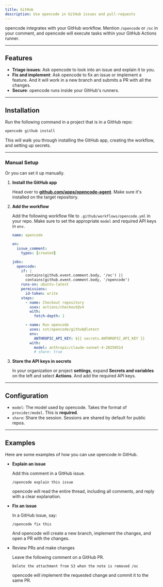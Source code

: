 ```yaml
---
title: GitHub
description: Use opencode in GitHub issues and pull-requests
---
```


opencode integrates with your GitHub workflow. Mention `/opencode` or `/oc` in your comment, and opencode will execute tasks within your GitHub Actions runner.

---

## Features

- **Triage issues**: Ask opencode to look into an issue and explain it to you.
- **Fix and implement**: Ask opencode to fix an issue or implement a feature. And it will work in a new branch and submits a PR with all the changes.
- **Secure**: opencode runs inside your GitHub's runners.

---

## Installation

Run the following command in a project that is in a GitHub repo:

```bash
opencode github install
```

This will walk you through installing the GitHub app, creating the workflow, and setting up secrets.

---

### Manual Setup

Or you can set it up manually.

1. **Install the GitHub app**

   Head over to [**github.com/apps/opencode-agent**](https://github.com/apps/opencode-agent). Make sure it's installed on the target repository.

2. **Add the workflow**

   Add the following workflow file to `.github/workflows/opencode.yml` in your repo. Make sure to set the appropriate `model` and required API keys in `env`.

   ```yml title=".github/workflows/opencode.yml" {24,26}
   name: opencode

   on:
     issue_comment:
       types: [created]

   jobs:
     opencode:
       if: |
         contains(github.event.comment.body, '/oc') ||
         contains(github.event.comment.body, '/opencode')
       runs-on: ubuntu-latest
       permissions:
         id-token: write
       steps:
         - name: Checkout repository
           uses: actions/checkout@v4
           with:
             fetch-depth: 1

         - name: Run opencode
           uses: sst/opencode/github@latest
           env:
             ANTHROPIC_API_KEY: ${{ secrets.ANTHROPIC_API_KEY }}
           with:
             model: anthropic/claude-sonnet-4-20250514
             # share: true
   ```

3. **Store the API keys in secrets**

   In your organization or project **settings**, expand **Secrets and variables** on the left and select **Actions**. And add the required API keys.

---

## Configuration

- `model`: The model used by opencode. Takes the format of `provider/model`. This is **required**.
- `share`: Share the session. Sessions are shared by default for public repos.

---

## Examples

Here are some examples of how you can use opencode in GitHub.

- **Explain an issue**

  Add this comment in a GitHub issue.

  ```
  /opencode explain this issue
  ```

  opencode will read the entire thread, including all comments, and reply with a clear explanation.

- **Fix an issue**

  In a GitHub issue, say:

  ```
  /opencode fix this
  ```

  And opencode will create a new branch, implement the changes, and open a PR with the changes.

- Review PRs and make changes

  Leave the following comment on a GitHub PR.

  ```
  Delete the attachment from S3 when the note is removed /oc
  ```

  opencode will implement the requested change and commit it to the same PR.
